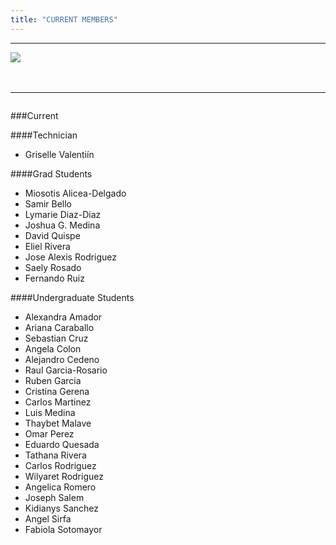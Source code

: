 ```yaml
---
title: "CURRENT MEMBERS"
---
```


*** 
<style>
.members{
  position: relative;
  float: left;
  width: 50%;
}
.labpic{
  width: 100%;
  padding-bottom: 20px;
}
</style>

<div class="labpic">
![](statics/images/thelab.jpeg)
</div>
***

<div class="members">

###Current

####Technician

* Griselle Valentiín

####Grad Students

* Miosotis Alicea-Delgado
* Samir Bello
* Lymarie Diaz-Diaz
* Joshua G. Medina
* David Quispe
* Eliel Rivera
* Jose Alexis Rodriguez
* Saely Rosado
* Fernando Ruiz

####Undergraduate Students

* Alexandra Amador
* Ariana Caraballo
* Sebastian Cruz
* Angela Colon
* Alejandro Cedeno
* Raul Garcia-Rosario
* Ruben Garcia
* Cristina Gerena
* Carlos Martinez
* Luis Medina
* Thaybet Malave
* Omar Perez
* Eduardo Quesada
* Tathana Rivera
* Carlos Rodriguez
* Wilyaret Rodriguez
* Angelica Romero
* Joseph Salem
* Kidianys Sanchez
* Angel Sirfa
* Fabiola Sotomayor
</div>
<br />
<br />
<br />
<br />
<br />
<br />
<br />
<br />
        

</div>

